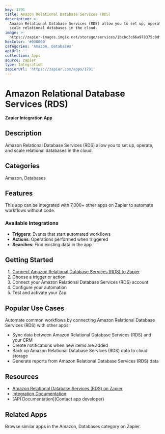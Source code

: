 ```yaml
---
key: 1791
title: Amazon Relational Database Services (RDS)
description: >-
  Amazon Relational Database Services (RDS) allow you to set up, operate, and
  scale relational databases in the cloud.
image: >-
  https://zapier-images.imgix.net/storage/services/1bcbc3c66a978375c8df50b07ce18db7.png?auto=format%2Ccompress&ixlib=python-3.0.0&q=50
hexColor: '#000000'
categories: 'Amazon, Databases'
apiUrl: ''
collection: Apps
source: zapier
type: Integration
zapierUrl: 'https://zapier.com/apps/1791'
---
```

# Amazon Relational Database Services (RDS)

**Zapier Integration App**

## Description

Amazon Relational Database Services (RDS) allow you to set up, operate, and scale relational databases in the cloud.

## Categories

Amazon, Databases

## Features

This app can be integrated with 7,000+ other apps on Zapier to automate workflows without code.

### Available Integrations

- **Triggers**: Events that start automated workflows
- **Actions**: Operations performed when triggered
- **Searches**: Find existing data in the app

## Getting Started

1. [Connect Amazon Relational Database Services (RDS) to Zapier](https://zapier.com/apps/1791)
2. Choose a trigger or action
3. Connect your Amazon Relational Database Services (RDS) account
4. Configure your automation
5. Test and activate your Zap

## Popular Use Cases

Automate common workflows by connecting Amazon Relational Database Services (RDS) with other apps:

- Sync data between Amazon Relational Database Services (RDS) and your CRM
- Create notifications when new items are added
- Back up Amazon Relational Database Services (RDS) data to cloud storage
- Generate reports from Amazon Relational Database Services (RDS) data

## Resources

- [Amazon Relational Database Services (RDS) on Zapier](https://zapier.com/apps/1791)
- [Integration Documentation](https://zapier.com/apps/1791/integrations)
- [API Documentation](Contact app developer)

## Related Apps

Browse similar apps in the Amazon, Databases category on Zapier.
